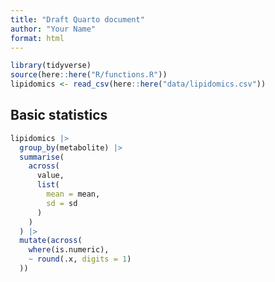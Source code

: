 ```yaml
---
title: "Draft Quarto document"
author: "Your Name"
format: html
---
```


```r
library(tidyverse)
source(here::here("R/functions.R"))
lipidomics <- read_csv(here::here("data/lipidomics.csv"))
```

## Basic statistics

```r
lipidomics |>
  group_by(metabolite) |>
  summarise(
    across(
      value,
      list(
        mean = mean,
        sd = sd
      )
    )
  ) |>
  mutate(across(
    where(is.numeric),
    ~ round(.x, digits = 1)
  ))
```
